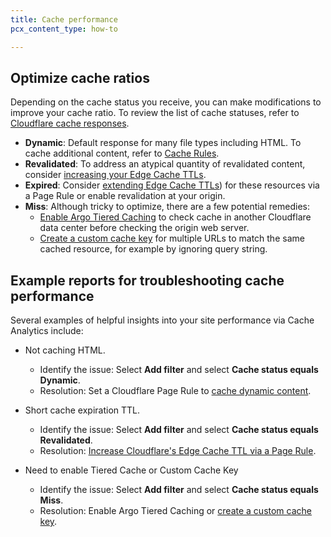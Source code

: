 ```yaml
---
title: Cache performance
pcx_content_type: how-to

---
```


## Optimize cache ratios

Depending on the cache status you receive, you can make modifications to improve your cache ratio. To review the list of cache statuses, refer to [Cloudflare cache responses](/cache/concepts/cache-responses/).

* **Dynamic**: Default response for many file types including HTML. To cache additional content, refer to [Cache Rules](/cache/how-to/cache-rules/).
* **Revalidated**: To address an atypical quantity of revalidated content, consider [increasing your Edge Cache TTLs](/cache/how-to/cache-rules/settings/#edge-ttl).
* **Expired**: Consider [extending Edge Cache TTLs](/cache/how-to/cache-rules/settings/#edge-ttl)) for these resources via a Page Rule or enable revalidation at your origin.
* **Miss**: Although tricky to optimize, there are a few potential remedies:
  * [Enable Argo Tiered Caching](/cache/how-to/tiered-cache/#enable-tiered-cache) to check cache in another Cloudflare data center before checking the origin web server.
  * [Create a custom cache key](/cache/how-to/cache-keys/) for multiple URLs to match the same cached resource, for example by ignoring query string.

## Example reports for troubleshooting cache performance

Several examples of helpful insights into your site performance via Cache Analytics include:

* Not caching HTML.

  * Identify the issue: Select **Add filter** and select **Cache status equals Dynamic**.
  * Resolution: Set a Cloudflare Page Rule to [cache dynamic content](/cache/concepts/customize-cache/).

* Short cache expiration TTL.

  * Identify the issue: Select **Add filter** and select **Cache status equals Revalidated**.
  * Resolution: [Increase Cloudflare's Edge Cache TTL via a Page Rule](/cache/how-to/edge-browser-cache-ttl/).

* Need to enable Tiered Cache or Custom Cache Key

  * Identify the issue: Select **Add filter** and select **Cache status equals Miss**.
  * Resolution: Enable Argo Tiered Caching or [create a custom cache key](/cache/how-to/cache-keys/).
